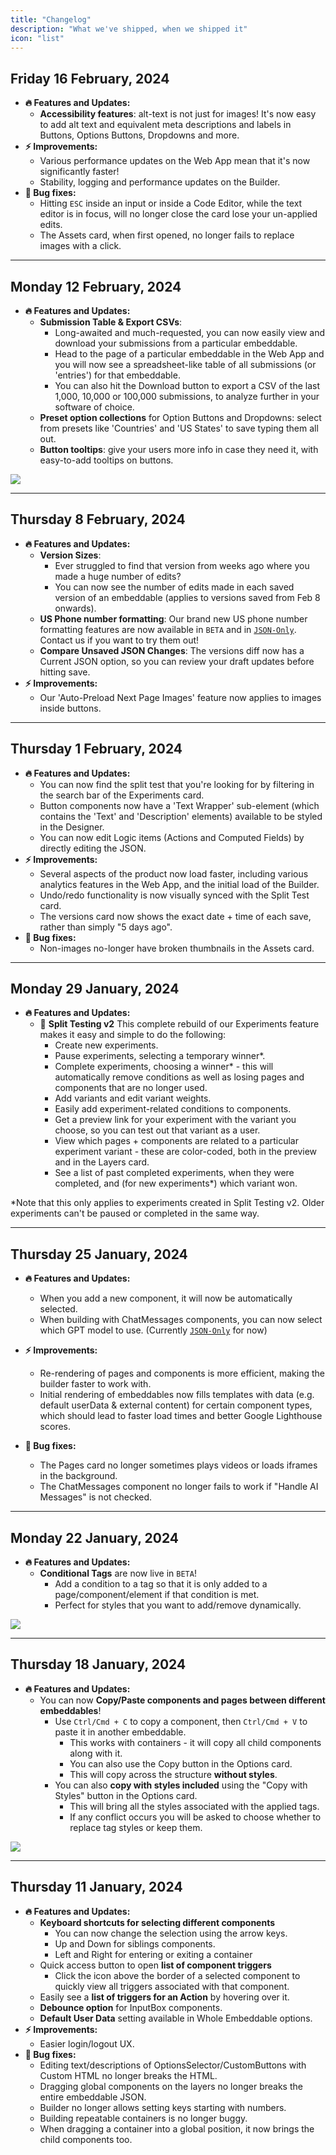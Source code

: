 ```yaml
---
title: "Changelog"
description: "What we've shipped, when we shipped it"
icon: "list"
---
```


## Friday 16 February, 2024

- **🔥 Features and Updates:**
  - **Accessibility features**: alt-text is not just for images! It's now easy to add alt text and equivalent meta descriptions and labels in Buttons, Options Buttons, Dropdowns and more.
- **⚡️ Improvements:**
  - Various performance updates on the Web App mean that it's now significantly faster!
  - Stability, logging and performance updates on the Builder.
- **🐞 Bug fixes:**
  - Hitting `ESC` inside an input or inside a Code Editor, while the text editor is in focus, will no longer close the card lose your un-applied edits.
  - The Assets card, when first opened, no longer fails to replace images with a click.

---

## Monday 12 February, 2024

- **🔥 Features and Updates:**
  - **Submission Table & Export CSVs**:
    - Long-awaited and much-requested, you can now easily view and download your submissions from a particular embeddable.
    - Head to the page of a particular embeddable in the Web App and you will now see a spreadsheet-like table of all submissions (or 'entries') for that embeddable.
    - You can also hit the Download button to export a CSV of the last 1,000, 10,000 or 100,000 submissions, to analyze further in your software of choice.
  - **Preset option collections** for Option Buttons and Dropdowns: select from presets like 'Countries' and 'US States' to save typing them all out.
  - **Button tooltips**: give your users more info in case they need it, with easy-to-add tooltips on buttons.

<Frame caption="Adding preset option buttons with a click.">
  <img src="/images/features/preset-buttons.gif" />
</Frame>

---

## Thursday 8 February, 2024

- **🔥 Features and Updates:**
  - **Version Sizes**:
    - Ever struggled to find that version from weeks ago where you made a huge number of edits?
    - You can now see the number of edits made in each saved version of an embeddable (applies to versions saved from Feb 8 onwards).
  - **US Phone number formatting**: Our brand new US phone number formatting features are now available in `BETA` and in [`JSON-Only`](/reference/glossary/glossary#json-only-feature). Contact us if you want to try them out!
  - **Compare Unsaved JSON Changes**: The versions diff now has a Current JSON option, so you can review your draft updates before hitting save.
- **⚡️ Improvements:**
  - Our 'Auto-Preload Next Page Images' feature now applies to images inside buttons.

---

## Thursday 1 February, 2024

- **🔥 Features and Updates:**
  - You can now find the split test that you're looking for by filtering in the search bar of the Experiments card.
  - Button components now have a 'Text Wrapper' sub-element (which contains the 'Text' and 'Description' elements) available to be styled in the Designer.
  - You can now edit Logic items (Actions and Computed Fields) by directly editing the JSON.
- **⚡️ Improvements:**
  - Several aspects of the product now load faster, including various analytics features in the Web App, and the initial load of the Builder.
  - Undo/redo functionality is now visually synced with the Split Test card.
  - The versions card now shows the exact date + time of each save, rather than simply "5 days ago".
- **🐞 Bug fixes:**
  - Non-images no-longer have broken thumbnails in the Assets card.

---

## Monday 29 January, 2024

- **🔥 Features and Updates:**
  - 🧪 **Split Testing v2** This complete rebuild of our Experiments feature makes it easy and simple to do the following:
    - Create new experiments.
    - Pause experiments, selecting a temporary winner\*.
    - Complete experiments, choosing a winner\* - this will automatically remove conditions as well as losing pages and components that are no longer used.
    - Add variants and edit variant weights.
    - Easily add experiment-related conditions to components.
    - Get a preview link for your experiment with the variant you choose, so you can test out that variant as a user.
    - View which pages + components are related to a particular experiment variant - these are color-coded, both in the preview and in the Layers card.
    - See a list of past completed experiments, when they were completed, and (for new experiments\*) which variant won.

<Info>
  *Note that this only applies to experiments created in Split Testing v2. Older
  experiments can't be paused or completed in the same way.
</Info>

---

## Thursday 25 January, 2024

- **🔥 Features and Updates:**

  - When you add a new component, it will now be automatically selected.
  - When building with ChatMessages components, you can now select which
    GPT model to use. (Currently [`JSON-Only`](/reference/glossary/glossary#json-only-feature) for now)

- **⚡️ Improvements:**
  - Re-rendering of pages and components is more efficient, making the builder
    faster to work with.
  - Initial rendering of embeddables now fills templates with data (e.g. default
    userData & external content) for certain component types, which should lead to
    faster load times and better Google Lighthouse scores.
- **🐞 Bug fixes:**
  - The Pages card no longer sometimes plays videos or loads iframes in the background.
  - The ChatMessages component no longer fails to work if "Handle AI Messages" is not checked.

---

## Monday 22 January, 2024

- **🔥 Features and Updates:**
  - **Conditional Tags** are now live in `BETA`!
    - Add a condition to a tag so that it is only added to a page/component/element if that condition is met.
    - Perfect for styles that you want to add/remove dynamically.

<Frame caption="Setting up conditional tags to be applied only in certain scenarios 🎨">
  <img src="/images/features/conditional-tags.gif" />
</Frame>

---

## Thursday 18 January, 2024

- **🔥 Features and Updates:**
  - You can now **Copy/Paste components and pages between different embeddables**!
    - Use `Ctrl/Cmd + C` to copy a component, then `Ctrl/Cmd + V` to paste it in another embeddable.
      - This works with containers - it will copy all child components along with it.
      - You can also use the Copy button in the Options card.
      - This will copy across the structure **without styles**.
    - You can also **copy with styles included** using the "Copy with Styles" button in the Options card.
      - This will bring all the styles associated with the applied tags.
      - If any conflict occurs you will be asked to choose whether to replace tag styles or keep them.

<Frame caption="Copy/Pasting a container with styles across to a different embeddable 🪄">
  <img src="/images/features/copy-container-with-styles.gif" />
</Frame>

---

## Thursday 11 January, 2024

- **🔥 Features and Updates:**
  - **Keyboard shortcuts for selecting different components**
    - You can now change the selection using the arrow keys.
    - Up and Down for siblings components.
    - Left and Right for entering or exiting a container
  - Quick access button to open **list of component triggers**
    - Click the icon above the border of a selected component to quickly view all triggers associated with that component.
  - Easily see a **list of triggers for an Action** by hovering over it.
  - **Debounce option** for InputBox components.
  - **Default User Data** setting available in Whole Embeddable options.
- **⚡️ Improvements:**
  - Easier login/logout UX.
- **🐞 Bug fixes:**
  - Editing text/descriptions of OptionsSelector/CustomButtons with Custom HTML no longer breaks the HTML.
  - Dragging global components on the layers no longer breaks the entire embeddable JSON.
  - Builder no longer allows setting keys starting with numbers.
  - Building repeatable containers is no longer buggy.
  - When dragging a container into a global position, it now brings the child components too.
